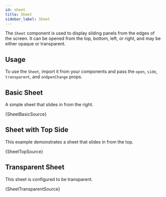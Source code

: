 ```yaml
---
id: sheet
title: Sheet
sidebar_label: Sheet
---
```


The `Sheet` component is used to display sliding panels from the edges of the screen. It can be opened from the top, bottom, left, or right, and may be either opaque or transparent.

## Usage

To use the `Sheet`, import it from your components and pass the `open`, `side`, `transparent`, and `onOpenChange` props.


## Basic Sheet

A simple sheet that slides in from the right.


<CodeSample>
    <SheetBasicDemo/>
</CodeSample>

<CodeBlock language="tsx">{SheetBasicSource}</CodeBlock>

## Sheet with Top Side

This example demonstrates a sheet that slides in from the top.


<CodeSample>
    <SheetTopDemo/>
</CodeSample>

<CodeBlock language="tsx">{SheetTopSource}</CodeBlock>

## Transparent Sheet

This sheet is configured to be transparent.


<CodeSample>
    <SheetTransparentDemo/>
</CodeSample>

<CodeBlock language="tsx">{SheetTransparentSource}</CodeBlock>